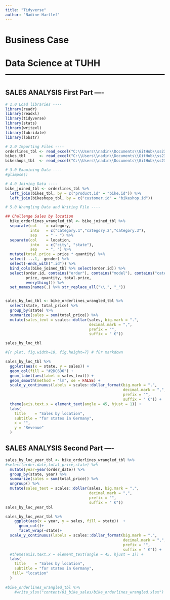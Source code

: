 ```yaml
---
title: "Tidyverse"
author: "Nadine Hartlef"
---
```

# Business Case
# Data Science at TUHH ------------------------------------------------------
## SALES ANALYSIS First Part ----


```r
# 1.0 Load libraries ----
library(readr)
library(readxl)
library(tidyverse)
library(stats)
library(writexl)
library(lubridate)
library(lobstr)
```
```r
# 2.0 Importing Files ----
orderlines_tbl <- read_excel("C:\\Users\\nadin\\Documents\\GitHub\\ss23-bdsb-Nadinini\\01_bike_sales\\01_raw_data\\orderlines.xlsx")
bikes_tbl      <- read_excel("C:\\Users\\nadin\\Documents\\GitHub\\ss23-bdsb-Nadinini\\01_bike_sales\\01_raw_data\\bikes.xlsx")
bikeshops_tbl  <- read_excel("C:\\Users\\nadin\\Documents\\GitHub\\ss23-bdsb-Nadinini\\01_bike_sales\\01_raw_data\\bikeshops.xlsx")

# 3.0 Examining Data ----
#glimpse()

# 4.0 Joining Data ----
bike_joined_tbl <- orderlines_tbl %>%
  left_join(bikes_tbl, by = c("product.id" = "bike.id")) %>%
  left_join(bikeshops_tbl, by = c("customer.id" = "bikeshop.id"))

# 5.0 Wrangling Data and Writing File ----

## Challenge Sales by location
  bike_orderlines_wrangled_tbl <- bike_joined_tbl %>%
  separate(col    = category,
           into   = c("category.1","category.2","category.3"),
           sep    = " - ") %>%
  separate(col    = location,
           into   = c("city", "state"),
           sep    = ", ") %>%
  mutate(total.price = price * quantity) %>%
  select(-...1, -gender) %>%
  select(-ends_with(".id")) %>%
  bind_cols(bike_joined_tbl %>% select(order.id)) %>% 
  select(order.id, contains("order"), contains("model"), contains("category"),
         price, quantity, total.price,
         everything()) %>%
  set_names(names(.) %>% str_replace_all("\\.", "_"))


sales_by_loc_tbl <- bike_orderlines_wrangled_tbl %>%
  select(state, total_price) %>%
  group_by(state) %>% 
  summarize(sales = sum(total_price)) %>%
  mutate(sales_text = scales::dollar(sales, big.mark = ".", 
                                     decimal.mark = ",", 
                                     prefix = "", 
                                     suffix = " €"))

sales_by_loc_tbl

#{r plot, fig.width=10, fig.height=7} # für markdown 

sales_by_loc_tbl %>%
  ggplot(aes(x = state, y = sales)) +
  geom_col(fill = "#2DC6D6") + 
  geom_label(aes(label = sales_text)) +  
  geom_smooth(method = "lm", se = FALSE) + 
  scale_y_continuous(labels = scales::dollar_format(big.mark = ".", 
                                                    decimal.mark = ",", 
                                                    prefix = "", 
                                                    suffix = " €")) +
  theme(axis.text.x = element_text(angle = 45, hjust = 1)) +
  labs(
    title    = "Sales by location",
    subtitle = "for states in Germany",
    x = "",
    y = "Revenue"
  )
```
## SALES ANALYSIS Second Part ----
```r
sales_by_loc_year_tbl <- bike_orderlines_wrangled_tbl %>%
#select(order.date,total_price,state) %>%
  mutate(year=year(order_date)) %>%
  group_by(state, year) %>% 
  summarize(sales = sum(total_price)) %>%
  ungroup() %>%
  mutate(sales_text = scales::dollar(sales, big.mark = ".", 
                                     decimal.mark = ",", 
                                     prefix = "", 
                                     suffix = " €"))
sales_by_loc_year_tbl

sales_by_loc_year_tbl %>%
    ggplot(aes(x = year, y = sales, fill = state))  +
      geom_col()+
      facet_wrap(~state)+
  scale_y_continuous(labels = scales::dollar_format(big.mark = ".", 
                                                    decimal.mark = ",", 
                                                    prefix = "", 
                                                    suffix = " €")) +
  #theme(axis.text.x = element_text(angle = 45, hjust = 1)) +
  labs(
    title    = "Sales by location",
    subtitle = "for states in Germany",
   fill= "location"
  )
  
#bike_orderlines_wrangled_tbl %>%
    #write_xlsx("content/01_bike_sales/bike_orderlines_wrangled.xlsx")
```
